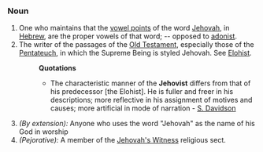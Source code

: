===Noun===
#One who maintains that the [[vowel point]]s of the word [[Jehovah]], in [[Hebrew]], are the proper vowels of that word; -- opposed to [[adonist]].
#The writer of the passages of the [[Old Testament]], especially those of the [[Pentateuch]], in which the Supreme Being is styled Jehovah. See [[Elohist]].
#:'''Quotations'''
#:*The characteristic manner of the '''Jehovist''' differs from that of his predecessor [the Elohist]. He is fuller and freer in his descriptions; more reflective in his assignment of motives and causes; more artificial in mode of narration - [[S. Davidson]]
#''(By extension):'' Anyone who uses the word "Jehovah" as the name of his God in worship
#''(Pejorative):'' A member of the [[Jehovah's Witness]] religious sect.